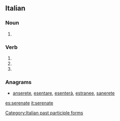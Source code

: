 ==Italian==

===Noun===
{{head|it|plural|g=f}}

# {{plural of|serenata|lang=it}}

===Verb===
{{head|it|verb form}}

# {{inflection of|serenare||2|p|pres|indc|lang=it}}
# {{inflection of|serenare||2|p|impr|lang=it}}
# {{feminine plural of|serenato|lang=it}}

===Anagrams===
* [[anserete#Italian|anserete]], [[esentare#Italian|esentare]], [[esenterà#Italian|esenterà]], [[estranee#Italian|estranee]], [[sanerete#Italian|sanerete]]

[[Category:Italian past participle forms]]

[[es:serenate]]
[[it:serenate]]